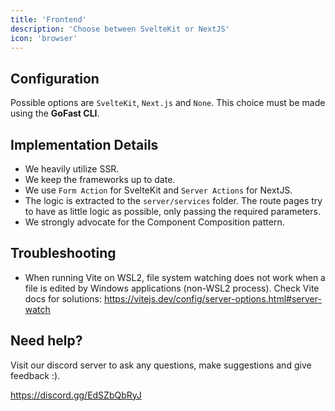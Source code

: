 ```yaml
---
title: 'Frontend'
description: 'Choose between SvelteKit or NextJS'
icon: 'browser'
---
```


## Configuration

Possible options are `SvelteKit`, `Next.js` and `None`. This choice must be made using the **GoFast CLI**.

## Implementation Details

- We heavily utilize SSR.
- We keep the frameworks up to date.
- We use `Form Action` for SvelteKit and `Server Actions` for NextJS.
- The logic is extracted to the `server/services` folder. The route pages try to have as little logic as possible, only passing the required parameters.
- We strongly advocate for the Component Composition pattern.

## Troubleshooting

- When running Vite on WSL2, file system watching does not work when a file is edited by Windows applications (non-WSL2 process). Check Vite docs for solutions: https://vitejs.dev/config/server-options.html#server-watch

## Need help?

Visit our discord server to ask any questions, make suggestions and give feedback :).

https://discord.gg/EdSZbQbRyJ
